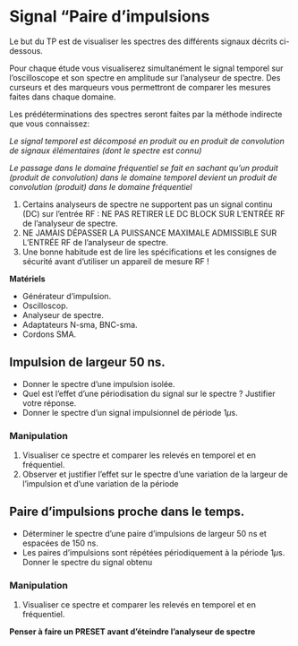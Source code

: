 # Signal "Paire d'impulsions {.unnumbered}

:::{.callout-note title="Objectifs" icon="false" collapse="true"}

Le but du TP est de visualiser les spectres des différents signaux décrits ci-dessous.  

Pour chaque étude vous visualiserez simultanément le signal temporel sur l’oscilloscope et son spectre en amplitude sur l’analyseur de spectre. Des curseurs et des marqueurs vous permettront de comparer les mesures faites dans chaque domaine.


Les prédéterminations des spectres seront faites par la méthode indirecte que vous connaissez:

*Le signal temporel est décomposé en produit ou en produit de convolution de signaux élémentaires (dont le spectre est connu)*

*Le passage dans le domaine fréquentiel se fait en sachant qu’un produit (produit de convolution) dans le domaine temporel devient un produit de convolution (produit) dans le domaine fréquentiel*

:::

:::{.callout-caution title="Consignes de SÉCURITÉ concernant l'utilisation de l'analyseur de spectre" icon="true" collapse="false" }

1. Certains analyseurs de spectre ne supportent pas un signal continu (DC) sur l'entrée RF : NE PAS RETIRER LE DC BLOCK SUR L'ENTRÉE RF de l'analyseur de spectre.
2. NE JAMAIS DÉPASSER LA PUISSANCE MAXIMALE ADMISSIBLE SUR L'ENTRÉE RF de l'analyseur de spectre.
3. Une bonne habitude est de lire les spécifications et les consignes de sécurité avant d'utiliser un appareil de mesure RF !

:::

**Matériels**

* Générateur d'impulsion.
* Oscilloscop.
* Analyseur de spectre.
* Adaptateurs N-sma, BNC-sma.
* Cordons SMA.

## Impulsion de largeur 50 ns.

:::{.callout-note title="Préparation" icon="false" collapse="false"}
    
* Donner le spectre d'une impulsion isolée.
* Quel est l’effet d’une périodisation du signal sur le spectre ? Justifier votre réponse.
* Donner le spectre d’un signal impulsionnel de période 1$\mu$s.
:::

### Manipulation

1. Visualiser ce spectre et comparer les relevés en temporel et en fréquentiel.
2. Observer et justifier l’effet sur le spectre d’une variation de la largeur de l’impulsion et d’une variation de la période

## Paire d’impulsions proche dans le temps.

:::{.callout-note title="Préparation" icon="false" collapse="false"}

* Déterminer le spectre d’une paire d’impulsions de largeur 50 ns et espacées de 150 ns.
* Les paires d'impulsions sont répétées périodiquement à la période 1$\mu$s. Donner le spectre du signal obtenu

:::

### Manipulation

1. Visualiser ce spectre et comparer les relevés en temporel et en fréquentiel.

:::{.callout-important}

**Penser à faire un PRESET avant d'éteindre l'analyseur de spectre**

:::

